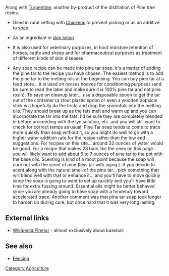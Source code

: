 Along with [[Turpentine]], another by-product of the distillation of Pine tree resins.  

* Used in rural setting with [[Chickens]] to prevent picking or as an additive to [[soap]].

* As an ingrediant in [[skin lotion]]

* It is also used for veterinary purposes, in hoof moisture retention of horses, cattle and sheep and for pharmaceutical purposes as treatment of different kinds of skin diseases

* Any soap recipe can be made into pine tar soap. It's a matter of adding the pine tar to the recipe you have chosen.  The easiest method is to add the pine tar to the melting oils at the beginning. You can buy pine tar at a feed store... it is used on horses hooves for conditioning purposes (and be sure to read the label and make sure it is 100% pine tar and not pine rosin). To save on cleanup later... use a disposable spoon to get the tar out of the container (a stout plastic spoon or even a wooden popsicle stick will hopefully do the trick) and drop the spoonfuls into the melting oils. They should break up as the fats melt and warm up and you can incorporate the tar into the fats. I'd be sure they are completely blended in before proceeding with the lye solution, etc. and you will still want to check for correct temps as usual. Pine Tar soap tends to come to trace more quickly than soap without it, so you might do well to go with a higher water addition rate for the recipe rather than the low end suggestions. For recipes on this site... around 32 ounces of water would be good. For a recipe that makes 28 bars like the ones on this page... you will likely want to add about 6 to 7 ounces of pine tar to the pot with the base oils. Scenting is kind of a moot point because the soap will cure out with the scent of pine (less tar with aging ). If you decide to scent along with the natural smell of the pine tar... pick something that will blend well with that or enhance it... and you'll have to move quickly since the soap is going to want to set up quickly and you'll have little time for extra fussing around. Essential oils might be better behaved since you are already going to have soap with a tendency toward accelerated trace. Another comment was that pine tar soap took longer to harden up during cure, but once hard that it was very long lasting.

== External links ==
*[[Wikipedia:Pinetar]] - almost exclusively about baseball
[[Category:Agriculture]]

==See also==
*[[Fencing]]